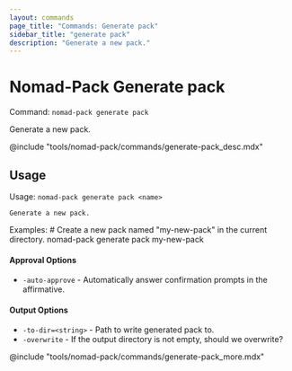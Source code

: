 ```yaml
---
layout: commands
page_title: "Commands: Generate pack"
sidebar_title: "generate pack"
description: "Generate a new pack."
---
```


# Nomad-Pack Generate pack

Command: `nomad-pack generate pack`

Generate a new pack.

@include "tools/nomad-pack/commands/generate-pack_desc.mdx"

## Usage

Usage: `nomad-pack generate pack <name>`


	Generate a new pack.

Examples:
	# Create a new pack named "my-new-pack" in the current directory.
	nomad-pack generate pack my-new-pack


#### Approval Options

- `-auto-approve` - Automatically answer confirmation prompts in the
						affirmative.

#### Output Options

- `-to-dir=<string>` - Path to write generated pack to.
- `-overwrite` - If the output directory is not empty, should we overwrite?

@include "tools/nomad-pack/commands/generate-pack_more.mdx"
